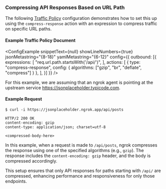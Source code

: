 
### Compressing API Responses Based on URL Path

The following [Traffic Policy](/docs/http/traffic-policy/index.mdx) 
configuration demonstrates how to set this up using the `compress-response` 
action with an expression to compress traffic on specific URL paths.

#### Example Traffic Policy Document

<ConfigExample
  snippetText={null}
  showLineNumbers={true}
  jsonMetastring="{8-18}"
  yamlMetastring="{6-12}"
  config={{
    outbound: [{
      expressions: [
        "req.url.path.startsWith('/api/')",
      ],
      actions: [
        {
          type: "compress-response",
          config: {
            algorithms: ["gzip", "br", "deflate", "compress"]
          }
        },
      ],
    }]
  }}
/>

For this example, we are assuming that an ngrok agent is pointing at the 
upstream service https://jsonplaceholder.typicode.com.

#### Example Request

```shell
$ curl -i https://jsonplaceholder.ngrok.app/api/posts
```

```http
HTTP/2 200 OK
content-encoding: gzip
content-type: application/json; charset=utf-8

<compressed-body-here>
```

In this example, when a request is made to `/api/posts`, 
ngrok compresses the response using one of the specified algorithms 
(e.g., `gzip`). The response includes the `content-encoding: gzip` header, and 
the body is compressed accordingly. 

This setup ensures that only API responses 
for paths starting with `/api/` are compressed, enhancing performance and 
responsiveness for only those endpoints.